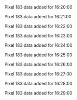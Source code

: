 Pixel 183 data added for 16:20:00

Pixel 183 data added for 16:21:00

Pixel 183 data added for 16:22:00

Pixel 183 data added for 16:23:00

Pixel 183 data added for 16:24:00

Pixel 183 data added for 16:25:00

Pixel 183 data added for 16:26:00

Pixel 183 data added for 16:27:00

Pixel 183 data added for 16:28:00

Pixel 183 data added for 16:29:00

